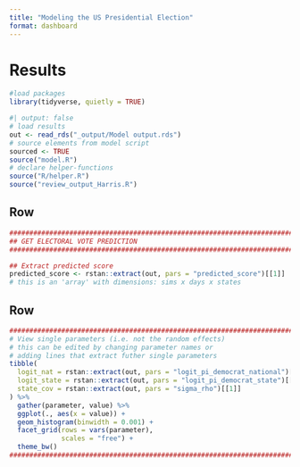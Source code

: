 ```yaml
---
title: "Modeling the US Presidential Election"
format: dashboard
---
```


# Results

```r
#load packages
library(tidyverse, quietly = TRUE)
```


```r
#| output: false
# load results
out <- read_rds("_output/Model output.rds")
# source elements from model script
sourced <- TRUE
source("model.R")
# declare helper-functions
source("R/helper.R")
source("review_output_Harris.R")
```

## Row

```r
#######################################################################
## GET ELECTORAL VOTE PREDICTION
#######################################################################

## Extract predicted score
predicted_score <- rstan::extract(out, pars = "predicted_score")[[1]]
# this is an 'array' with dimensions: sims x days x states

```


## Row

```r
#######################################################################
# View single parameters (i.e. not the random effects)
# this can be edited by changing parameter names or
# adding lines that extract futher single parameters
tibble(
  logit_nat = rstan::extract(out, pars = "logit_pi_democrat_national")[[1]],
  logit_state = rstan::extract(out, pars = "logit_pi_democrat_state")[[1]],
  state_cov = rstan::extract(out, pars = "sigma_rho")[[1]]
) %>%
  gather(parameter, value) %>%
  ggplot(., aes(x = value)) +
  geom_histogram(binwidth = 0.001) +
  facet_grid(rows = vars(parameter),
             scales = "free") +
  theme_bw()
#######################################################################
```

